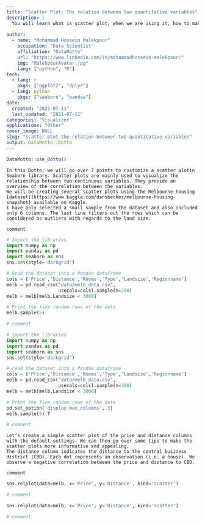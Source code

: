 ```yaml
---
title: "Scatter Plot: The relation between two quantitative variables"
description: |
  You will learn what is scatter plot, when we are using it, how to make it more effective.
  
author:
  - name: "Mohammad Hossein Malekpour"
    occupation: "Data Scientist"
    affiliation: "DataMotto"
    url: "https://www.linkedin.com/in/mohammadhossein-malekpour/"
    img: "MalekpourAvatar.jpg"
    lang: ["python", "R"]
tech:
  - lang: r
    pkgs: ["ggplot2", "dplyr"]
  - lang: python
    pkgs: ["seaborn", "pandas"]
date:
  created: "2021-07-11"
  last_updated: "2021-07-11"
categories: "Visualizer"
applications: "Other"
cover_image: NULL
slug: "scatter-plot-the-relation-between-two-quantitative-variables"
output: DataMotto::Dotto
---
```


```r
DataMotto::use_Dotto()
```

<!-- Dot 1, lang: python, r ------------------------------------------------>

```block

In this Dotto, we will go over 7 points to customize a scatter plotin Seaborn library. Scatter plots are mainly used to visualize the relationship between two continuous variables. They provide an overview of the correlation between the variables.
We will be creating several scatter plots using the Melbourne housing [dataset](https://www.kaggle.com/dansbecker/melbourne-housing-snapshot) available on Kaggle.
I have only selected a small sample from the dataset and also included only 6 columns. The last line filters out the rows which can be considered as outliers with regards to the land size.

```


```block

comment

```


```python

# Import the libraries
import numpy as np
import pandas as pd
import seaborn as sns
sns.set(style='darkgrid')

# Read the dataset into a Pandas dataframe
cols = ['Price','Distance','Rooms','Type','Landsize','Regionname']
melb = pd.read_csv("data/melb_data.csv", 
                   usecols=cols).sample(n=300)
melb = melb[melb.Landsize < 3000]

# Print the five random rows of the data
melb.sample(5)

```


```r

# comment

```


```python

# import the libraries
import numpy as np
import pandas as pd
import seaborn as sns
sns.set(style='darkgrid')

# read the dataset into a Pandas dataframe
cols = ['Price','Distance','Rooms','Type','Landsize','Regionname']
melb = pd.read_csv("data/melb_data.csv", 
                   usecols=cols).sample(n=300)
melb = melb[melb.Landsize < 3000]

# Print the five random rows of the data
pd.set_option('display.max_columns', 3)
melb.sample(5).T

```


```r

# comment

```


<!-- Dot 2, lang: python, r ------------------------------------------------>

```block

Let’s create a simple scatter plot of the price and distance columns with the default settings. We can then go over some tips to make the scatter plots more informative and appealing.
The distance column indicates the distance to the central business district (CBD). Each dot represents an observation (i.e. a house). We observe a negative correlation between the price and distance to CBD.

```


```block
comment

```


```python
sns.relplot(data=melb, x='Price', y='Distance', kind='scatter')

```


```r
# comment

```


```python
sns.relplot(data=melb, x='Price', y='Distance', kind='scatter')

```


```r
# comment

```


